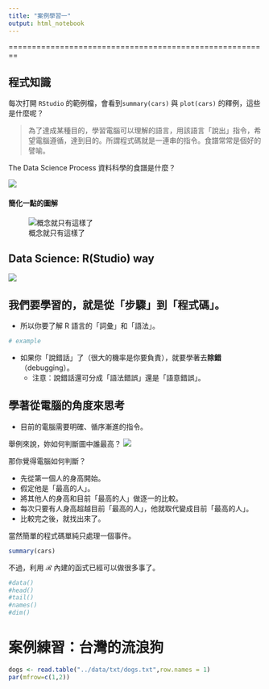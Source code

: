 ```yaml
---
title: "案例學習一"
output: html_notebook
---
```


========================================================

## 程式知識

每次打開 `RStudio` 的範例檔，會看到`summary(cars)` 與 `plot(cars)` 的釋例，這些是什麼呢？

> 為了達成某種目的，學習電腦可以理解的語言，用該語言「說出」指令，希望電腦遵循，達到目的。所謂程式碼就是一連串的指令。食譜常常是個好的譬喻。


The Data Science Process
資料科學的食譜是什麼？

![](figure/ds_process.png)


#### 簡化一點的圖解

![概念就只有這樣了](figure/ds_flow.png)

## Data Science: R(Studio) way

![](figure/ds_flow_r.png)



## 我們要學習的，就是從「步驟」到「程式碼」。
- 所以你要了解 R 語言的「詞彙」和「語法」。

```r
# example
```



- 如果你「說錯話」了（很大的機率是你要負責），就要學著去**除錯**（debugging）。
    - 注意：說錯話還可分成「語法錯誤」還是「語意錯誤」。


## 學著從電腦的角度來思考
- 目前的電腦需要明確、循序漸進的指令。

舉例來說，妳如何判斷圖中誰最高？
![](figure/persons.png)


那你覺得電腦如何判斷？

- 先從第一個人的身高開始。
- 假定他是「最高的人」。
- 將其他人的身高和目前「最高的人」做逐一的比較。
- 每次只要有人身高超越目前「最高的人」，他就取代變成目前「最高的人」。
- 比較完之後，就找出來了。


當然簡單的程式碼單純只處理一個事件。

```r
summary(cars)
```


不過，利用 $\mathcal{R}$ 內建的函式已經可以做很多事了。

```r
#data()
#head()
#tail()
#names()
#dim()
```


# 案例練習：台灣的流浪狗

```r
dogs <- read.table("../data/txt/dogs.txt",row.names = 1)
par(mfrow=c(1,2))
```
